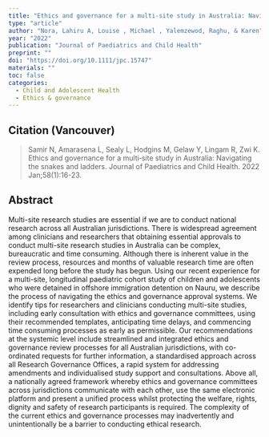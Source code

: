 ```yaml
---
title: "Ethics and governance for a multi-site study in Australia: Navigating the snakes and ladders"
type: "article"
author: "Nora, Lahiru A, Louise , Michael , Yalemzewod, Raghu, & Karen"
year: "2022"
publication: "Journal of Paediatrics and Child Health"
preprint: ""
doi: "https://doi.org/10.1111/jpc.15747"
materials: ""
toc: false
categories:
  - Child and Adolescent Health
  - Ethics & governance
---
```


## Citation (Vancouver)

> Samir N, Amarasena L, Sealy L, Hodgins M, Gelaw Y, Lingam R, Zwi K. Ethics and governance for a multi‐site study in Australia: Navigating the snakes and ladders. Journal of Paediatrics and Child Health. 2022 Jan;58(1):16-23.

## Abstract

Multi-site research studies are essential if we are to conduct national research across all Australian jurisdictions. There is widespread agreement among clinicians and researchers that obtaining essential approvals to conduct multi-site research studies in Australia can be complex, bureaucratic and time consuming. Although there is inherent value in the review process, resources and months of valuable research time are often expended long before the study has begun. Using our recent experience for a multi-site, longitudinal paediatric cohort study of children and adolescents who were detained in offshore immigration detention on Nauru, we describe the process of navigating the ethics and governance approval systems. We identify tips for researchers and clinicians conducting multi-site studies, including early consultation with ethics and governance committees, using their recommended templates, anticipating time delays, and commencing time consuming processes as early as permissible. Our recommendations at the systemic level include streamlined and integrated ethics and governance review processes for all Australian jurisdictions, with co-ordinated requests for further information, a standardised approach across all Research Governance Offices, a rapid system for addressing amendments and individualised study support and consultations. Above all, a nationally agreed framework whereby ethics and governance committees across jurisdictions communicate with each other, use the same electronic platform and present a unified process whilst protecting the welfare, rights, dignity and safety of research participants is required. The complexity of the current ethics and governance processes may inadvertently and unintentionally be a barrier to conducting ethical research.
